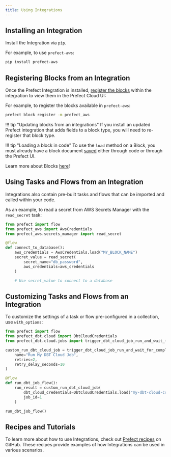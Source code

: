 ```yaml
---
title: Using Integrations
---
```



## Installing an Integration

Install the Integration via `pip`.

For example, to use `prefect-aws`:

```bash
pip install prefect-aws
```

## Registering Blocks from an Integration

Once the Prefect Integration is installed, [register the blocks](/2.17/concepts/blocks/#registering-blocks-for-use-in-the-prefect-ui) within the integration to view them in the Prefect Cloud UI:

For example, to register the blocks available in `prefect-aws`:

```bash
prefect block register -m prefect_aws
```

!!! tip "Updating blocks from an integrations"
    If you install an updated Prefect integration that adds fields to a block type, you will need to re-register that block type.

!!! tip "Loading a block in code"
    To use the `load` method on a Block, you must already have a block document [saved](/2.17/concepts/blocks/#saving-blocks) either through code or through the Prefect UI.

Learn more about Blocks [here](/2.17/concepts/blocks)!

## Using Tasks and Flows from an Integration

Integrations also contain pre-built tasks and flows that can be imported and called within your code.

As an example, to read a secret from AWS Secrets Manager with the `read_secret` task:

```python
from prefect import flow
from prefect_aws import AwsCredentials
from prefect_aws.secrets_manager import read_secret

@flow
def connect_to_database():
    aws_credentials = AwsCredentials.load("MY_BLOCK_NAME")
    secret_value = read_secret(
        secret_name="db_password",
        aws_credentials=aws_credentials
    )

    # Use secret_value to connect to a database
```

## Customizing Tasks and Flows from an Integration

To customize the settings of a task or flow pre-configured in a collection, use `with_options`:
    
```python
from prefect import flow
from prefect_dbt.cloud import DbtCloudCredentials
from prefect_dbt.cloud.jobs import trigger_dbt_cloud_job_run_and_wait_for_completion

custom_run_dbt_cloud_job = trigger_dbt_cloud_job_run_and_wait_for_completion.with_options(
    name="Run My DBT Cloud Job",
    retries=2,
    retry_delay_seconds=10
)

@flow
def run_dbt_job_flow():
    run_result = custom_run_dbt_cloud_job(
        dbt_cloud_credentials=DbtCloudCredentials.load("my-dbt-cloud-credentials"),
        job_id=1
    )

run_dbt_job_flow()

``` 
## Recipes and Tutorials

To learn more about how to use Integrations, check out [Prefect recipes](https://github.com/PrefectHQ/prefect-recipes#diving-deeper-) on GitHub. These recipes provide examples of how Integrations can be used in various scenarios.
